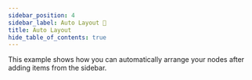 ```yaml
---
sidebar_position: 4
sidebar_label: Auto Layout 💎
title: Auto Layout
hide_table_of_contents: true
---
```



This example shows how you can automatically arrange your nodes after adding items from the sidebar.

<ProExampleViewer slug="auto-layout" />
